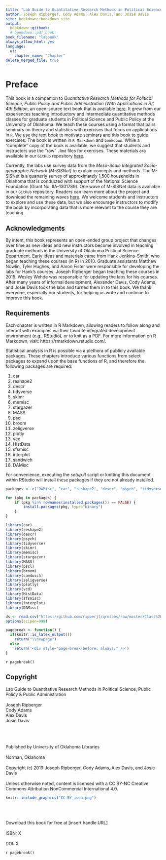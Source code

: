 ```yaml
--- 
title: "Lab Guide to Quantitative Research Methods in Political Science, Public Policy & Public Administration"
author: Joseph Ripberger, Cody Adams, Alex Davis, and Josie Davis
site: bookdown::bookdown_site
output: 
  bookdown::gitbook:
  # bookdown::pdf_book:
book_filename: "labbook"
always_allow_html: yes
language:
  ui:
    chapter_name: "Chapter"
delete_merged_file: true
---
```


# Preface {-}

This book is a companion to _Quantitative Research Methods for Political Science, Public Policy and Public Administration (With Applications in R): 4th Edition_, an open-source text book that is available [here](https://bookdown.org/josiesmith/qrmbook/). It grew from our experiences teaching introductory and intermediate quantitative methods classes for graduate students in Political Science and Public Policy at the University of Oklahoma. We teach these courses using a format that pairs seminars on theory and statistics with exercises that focus on applications in `R`. We use the text book to motivate seminars and this book to guide exercises. The book is written in `R Markdown` and `bookdown`. While a "complete" copy of the book is available, we suggest that students and instructors use the "raw" `.Rmd` files for exercises. These materials ara available in our `GitHub` repository [here](https://github.com/ripberjt/qrmlabs). 

Currently, the labs use survey data from the _Meso-Scale Integrated Socio-geographic Network (M-SISNet)_ to explain concepts and methods. The M-SISNet is a quarterly survey of approximately 1,500 households in Oklahoma that is conducted with support of the National Science Foundation (Grant No. IIA-1301789). One wave of M-SISNet data is available in our `GitHub` repository. Readers can learn more about the project and download the remaining waves [here](http://crcm.ou.edu/epscordata/). We welcome students and instructors to explore and use these data, but we also encourage instructors to modify the book by incorporating data that is more relevant to the course they are teaching. 

## Acknowledgments {-}
By intent, this book represents an open-ended group project that changes over time as new ideas and new instructors become involved in teaching graduate methods in the University of Oklahoma Political Science Department. Early ideas and materials came from Hank Jenkins-Smith, who began teaching these courses (in R) in 2010. Graduate assistants Matthew Nowlin, Tyler Hughes, and Aaron Fister were responsible for developing the labs for Hank's courses. Joseph Ripberger began teaching these courses in 2015. Wesley Wehde was responsible for updating the labs for his courses. After many years of informal development, Alexander Davis, Cody Adams, and Josie Davis took the labs and turned them in to this book. We thank everyone, especially our students, for helping us write and continue to improve this book. 

## Requirements {-}

Each chapter is written in R Markdown, allowing readers to follow along and interact with examples via their favorite integrated development environment (e.g., RStudio), or to knit as a PDF. For more information on R Markdown, visit: https://rmarkdown.rstudio.com/.

Statistical analysis in R is possible via a plethora of publicly available packages. These chapters introduce various functions from select packages to expand upon the base functions of R, and therefore the following packages are required:

1. car
2. reshape2
3. descr
4. tidyverse
5. skimr
6. memisc
7. stargazer
8. MASS
9. pscl
10. broom
11. zeligverse
12. plotly
13. vcd
14. HistData
15. sfsmisc
16. interplot
17. sandwich
18. DAMisc

For convenience, executing the _setup.R_ script or knitting this document within RStudio will install these packages if they are not already installed.

```r

packages <- c("DAMisc", "car", "reshape2", "descr", "psych", "tidyverse", "skimr", "memisc", "stargazer", "MASS", "pscl", "broom", "zeligverse", "plotly", "vcd", "HistData", "sfsmisc", "interplot", "sandwich")

for (pkg in packages) {
	if (pkg %in% rownames(installed.packages()) == FALSE) {
		install.packages(pkg, type="binary")
	}
}

library(car)
library(reshape2)
library(descr)
library(psych)
library(tidyverse)
library(skimr)
library(memisc)
library(stargazer)
library(MASS)
library(pscl)
library(broom)
library(sandwich)
library(zeligverse)
library(plotly)
library(vcd)
library(HistData)
library(sfsmisc)
library(interplot)
library(DAMisc)

ds <- read.csv("https://github.com/ripberjt/qrmlabs/raw/master/Class%20Data%20Set%20Factored.csv", header = TRUE)
options(scipen=999)

pagebreak <- function() {
  if(knitr::is_latex_output())
    return("\\newpage")
  else
    return('<div style="page-break-before: always;" />')
}
```

`r pagebreak()`

## Copyright {-}
Lab Guide to Quantitative Research Methods in Political Science, Public Policy & Public Administration
\
\
Joseph Ripberger\
Cody Adams\
Alex Davis\
Josie Davis
\
\
\
\
\
Published by University of Oklahoma Libraries
\
\
Norman, Oklahoma
\
\
Copyright (c) 2019 Joseph Ripberger, Cody Adams, Alex Davis, and Josie Davis
\
\
Unless otherwise noted, content is licensed with a CC BY-NC Creative Commons Attribution NonCommercial International 4.0.
\
```r
knitr::include_graphics("CC-BY_icon.png")
```
\
\
\
Download this book for free at [insert handle URL]
\
\
ISBN: X
\
\
DOI: X

`r pagebreak()`